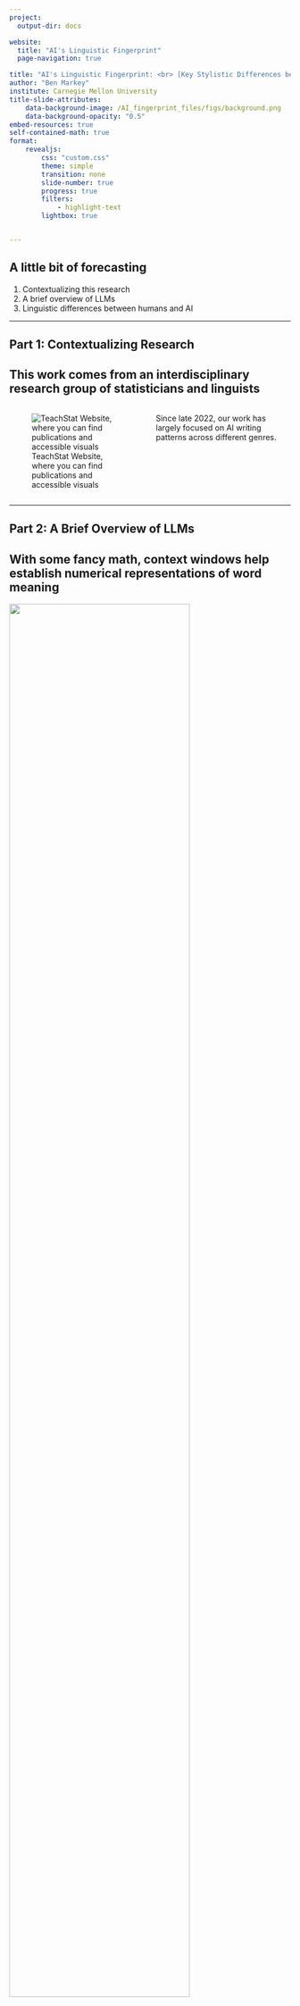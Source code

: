 ```yaml
---
project:
  output-dir: docs

website:
  title: "AI's Linguistic Fingerprint"
  page-navigation: true

title: "AI's Linguistic Fingerprint: <br> [Key Stylistic Differences between AI-Generated Text and Human Writing]{.small_h}"
author: "Ben Markey"
institute: Carnegie Mellon University
title-slide-attributes:
    data-background-image: /AI_fingerprint_files/figs/background.png
    data-background-opacity: "0.5"
embed-resources: true
self-contained-math: true
format:
    revealjs:
        css: "custom.css"
        theme: simple
        transition: none
        slide-number: true
        progress: true
        filters: 
            - highlight-text
        lightbox: true


---
```


## A little bit of forecasting

1. Contextualizing this research
2. A brief overview of LLMs
3. Linguistic differences between humans and AI

---

## Part 1: Contextualizing Research

## This work comes from an interdisciplinary research group of statisticians and linguists 

::: columns
::: {.column width="50%"}
![TeachStat Website, where you can find publications and accessible visuals](/AI_fingerprint_files/figs/teachstat_qr.png)
:::

::: {.column width="50%"}
Since late 2022, our work has largely focused on AI writing patterns across different genres. 


::: 
:::

---

## Part 2: A Brief Overview of LLMs

## With some fancy math, context windows help establish numerical representations of word meaning{.small_h}

![](/AI_fingerprint_files/figs/context_window.png){width="80%"}

<!--
## The results of this fancy math are called embeddings, numerical representations of semantic content.{.small_h}

::: columns
::: {.column width="30%"}
<br>
**cat** =[[1.5, -0.4, 7.2, 19.6]{.embeddings}] 
<br>
<br>
**dog** = [[1.7, -0.3, 6.9, 19.1]{.embeddings}] <br>
<br>
**apple** = [[-5.2, 3.1, 0.2, 8.1]{.embeddings}] <br>
<br>
**kiwi** = [[-4.9, 3.6, 0.9, 7.8]{.embeddings}] <br>
<br>
**car** = [[81.6, -72.1, 16, -8.2]{.embeddings}] <br>
:::

:::{.column width="70%"}

```python
#| fig-width: 3
#| fig-height: 1

import matplotlib.pyplot as plt

x = [1.5, 1.7, -5.2, -4.9]
y = [-0.4, -0.3, 3.1, 3.6]
labels = ["cat", "dog", "apple", "kiwi"]


plt.scatter(x, y, marker="s")

for i in range(len(x)):
    plt.text(x[i] - 0.1, y[i] + 0.1, labels[i], fontsize=8)
```
:::
:::
-->
## Once the model is up and running, engineers fine-tune it for specific tasks{.small_h} 

![](/AI_fingerprint_files/figs/Pre-training%20and%20fine-tuning.png)

<!--
## LLM development, 1890s to 1980s{.small_h}

![[Timeline of developments from late 19th century to the 1980s. Intellectual developments are above the timeline, while technological advancements are below. ]{.caption}](/AI_fingerprint_files/figs/LLM_timeline_pt1_1.png){width="80%"}

## LLM development, 1890s to 1980s{.small_h}

![[Timeline of developments from late 19th century to the 1980s. Intellectual developments are above the timeline, while technological advancements are below. ]{.caption}](/AI_fingerprint_files/figs/LLM_timeline_pt1_2.png){width="80%"}

## LLM development, 1890s to 1980s{.small_h}

![[Timeline of developments from late 19th century to the 1980s. Intellectual developments are above the timeline, while technological advancements are below. ]{.caption}](/AI_fingerprint_files/figs/LLM_timeline_pt1_3.png){width="80%"}

## LLM development, 1890s to 1980s{.small_h}

![[Timeline of developments from late 19th century to the 1980s. Intellectual developments are above the timeline, while technological advancements are below. ]{.caption}](/AI_fingerprint_files/figs/LLM_timeline_pt1_4.png){width="80%"}

## LLM development, 1890s to 1980s{.small_h}

![[Timeline of developments from late 19th century to the 1980s. Intellectual developments are above the timeline, while technological advancements are below. ]{.caption}](/AI_fingerprint_files/figs/LLM_timeline_pt1_5.png){width="80%"}


## Timeline of LLM development, 1990 to now{.small_h}

![[Timeline of developments from 1990 to present. Intellectual developments are above the timeline, while technological advancements are below. ]{.caption}](/AI_fingerprint_files/figs/LLM_timeline_pt2_1.png){width="80%"}

## Timeline of LLM development, 1990 to now{.small_h}

![[Timeline of developments from 1990 to present. Intellectual developments are above the timeline, while technological advancements are below. ]{.caption}](/AI_fingerprint_files/figs/LLM_timeline_pt2_2.png){width="80%"}

## Timeline of LLM development, 1990 to now{.small_h}

![[Timeline of developments from 1990 to present. Intellectual developments are above the timeline, while technological advancements are below. ]{.caption}](/AI_fingerprint_files/figs/LLM_timeline_pt2_3.png){width="80%"}

## Timeline of LLM development, 1990 to now{.small_h}

![[Timeline of developments from 1990 to present. Intellectual developments are above the timeline, while technological advancements are below. ]{.caption}](/AI_fingerprint_files/figs/LLM_timeline_pt2_4.png){width="80%"}

## Timeline of LLM development, 1990 to now{.small_h}

![[Timeline of developments from 1990 to present. Intellectual developments are above the timeline, while technological advancements are below. ]{.caption}](/AI_fingerprint_files/figs/LLM_timeline_pt2_5.png){width="80%"}

## Timeline of LLM development, 1990 to now{.small_h}

![[Timeline of developments from 1990 to present. Intellectual developments are above the timeline, while technological advancements are below. ]{.caption}](/AI_fingerprint_files/figs/LLM_timeline_pt2_6.png){width="80%"}
-->
## Part 3: Salient differences between human writing and AI-genefared text

##  AI-generated prose is informationally dense 
<br>
By closely analyzing the language features, narrative structures, and communication strategies employed in these genres, we aim to discern how they reflect the values, goals, and reading purposes of their respective discourse communities, offering valuable insights into the role of language in shaping public understanding and academic inquiry in the realm of social media.

## [AI-generated prose is informationally dense]{.small_h} 
<br>
By closely analyzing the language [features]{bg-color="#D8DBCE"}, narrative [structures]{bg-color="#D8DBCE"}, and communication [strategies]{bg-color="#D8DBCE"} employed in these genres, we aim to discern how they reflect the [values]{bg-color="#D8DBCE"}, [goals]{bg-color="#D8DBCE"}, and reading [purposes]{bg-color="#D8DBCE"} of their respective discourse communities, offering valuable [insights]{bg-color="#D8DBCE"} into the role of language in shaping public understanding and academic inquiry in the realm of social media.

<br>

**Key**: [head noun]{bg-color="#D8DBCE"}

## [AI-generated prose is informationally dense]{.small_h}
<br>
By closely analyzing the language [features]{bg-color="#D8DBCE"}, narrative [structures]{bg-color="#D8DBCE"}, and communication [strategies]{bg-color="#D8DBCE"} employed in these [genres]{bg-color="#DBCED8"}, we aim to discern how they reflect the [values]{bg-color="#D8DBCE"}, [goals]{bg-color="#D8DBCE"}, and reading [purposes]{bg-color="#D8DBCE"} of their respective discourse [communities]{bg-color="#DBCED8"}, offering valuable [insights]{bg-color="#D8DBCE"} into the [role]{bg-color="#DBCED8"} of [language]{bg-color="#DBCED8"} in shaping public [understanding]{bg-color="#DBCED8"} and academic [inquiry]{bg-color="#DBCED8"} in the [realm]{bg-color="#DBCED8"} of social [media]{bg-color="#DBCED8"}.

<br>

**Key**: [head noun]{bg-color="#D8DBCE"}, [object of prepositional phrase]{bg-color="#DBCED8"}

## [AI-generated prose is informationally dense]{.small_h}
<br>
By closely analyzing the [language]{bg-color="#CEDBD1"} [features]{bg-color="#D8DBCE"}, [narrative]{bg-color="#CEDBD1"} [structures]{bg-color="#D8DBCE"}, and [communication]{bg-color="#CEDBD1"} [strategies]{bg-color="#D8DBCE"} employed in these [genres]{bg-color="#DBCED8"}, we aim to discern how they reflect the [values]{bg-color="#D8DBCE"}, [goals]{bg-color="#D8DBCE"}, and [reading]{bg-color="#CEDBD1"} [purposes]{bg-color="#D8DBCE"} of their respective [discourse]{bg-color="#CEDBD1"} [communities]{bg-color="#DBCED8"}, offering valuable [insights]{bg-color="#D8DBCE"} into the [role]{bg-color="#DBCED8"} of [language]{bg-color="#DBCED8"} in shaping public [understanding]{bg-color="#DBCED8"} and academic [inquiry]{bg-color="#DBCED8"} in the [realm]{bg-color="#DBCED8"} of social [media]{bg-color="#DBCED8"}.

<br>

**Key**: [head noun]{bg-color="#D8DBCE"}, [object of prepositional phrase]{bg-color="#DBCED8"}, [prenominals]{bg-color="#CEDBD1"}

## [AI-generated prose is informationally dense]{.small_h}
<br>

By closely analyzing the [language]{bg-color="#CEDBD1"} [features]{bg-color="#D8DBCE"}, [narrative]{bg-color="#CEDBD1"} [structures]{bg-color="#D8DBCE"}, and [communication]{bg-color="#CEDBD1"} [strategies]{bg-color="#D8DBCE"} employed in these [genres]{bg-color="#DBCED8"}, we aim to discern how they reflect the [values]{bg-color="#D8DBCE"}, [goals]{bg-color="#D8DBCE"}, and [reading]{bg-color="#CEDBD1"} [purposes]{bg-color="#D8DBCE"} of their [respective]{bg-color="#D1CEDB"} [discourse]{bg-color="#CEDBD1"} [communities]{bg-color="#DBCED8"}, offering [valuable]{bg-color="#D1CEDB"} [insights]{bg-color="#D8DBCE"} into the [role]{bg-color="#DBCED8"} of [language]{bg-color="#DBCED8"} in shaping [public]{bg-color="#D1CEDB"} [understanding]{bg-color="#DBCED8"} and [academic]{bg-color="#D1CEDB"} [inquiry]{bg-color="#DBCED8"} in the [realm]{bg-color="#DBCED8"} of [social]{bg-color="#D1CEDB"} [media]{bg-color="#DBCED8"}.

<br>

**Key**: [head noun]{bg-color="#D8DBCE"}, [object of prepositional phrase]{bg-color="#DBCED8"}, [prenominal]{bg-color="#CEDBD1"}, [attributive adjective]{bg-color="#D1CEDB"}
<!--
## 

[By]{color="#FFFFFF"} [closely analyzing the]{color="#FFFFFF"} [language]{color="#CEDBD1" bg-color="#CEDBD1"} [features]{color="#D8DBCE" bg-color="#D8DBCE"} [narrative]{color="#CEDBD1" bg-color="#CEDBD1"} [structures]{color="#D8DBCE" bg-color="#D8DBCE"} [and]{color="#FFFFFF"} [communication]{color="#CEDBD1" bg-color="#CEDBD1"} [strategies]{color="#D8DBCE" bg-color="#D8DBCE"} [employed in these]{color="#FFFFFF"} [genres]{color="#D8DBCE" bg-color="#D8DBCE"} [we aim to discern how they reflect the]{color="#FFFFFF"} [values]{color="#D8DBCE" bg-color="#D8DBCE"} [goals]{color="#D8DBCE" bg-color="#D8DBCE"} [and]{color="#FFFFFF"} [reading]{color="#CEDBD1" bg-color="#CEDBD1"} [purposes]{color="#D8DBCE" bg-color="#D8DBCE"} [of their]{color="#FFFFFF"} [respective]{color="#D1CEDB" bg-color="#D1CEDB"} [discourse]{color="#CEDBD1" bg-color="#CEDBD1"} [communities]{color="#D8DBCE" bg-color="#D8DBCE"} [offering]{color="#FFFFFF"} [valuable]{color="#D1CEDB" bg-color="#D1CEDB"} [insights]{color="#D8DBCE" bg-color="#D8DBCE"} [into the]{color="#FFFFFF"} [role]{color="#D8DBCE" bg-color="#D8DBCE"} [of]{color="#FFFFFF"}[language]{color="#D8DBCE" bg-color="#D8DBCE"} [in]{color="#FFFFFF"} [shaping]{color="#DBCED8" bg-color="#DBCED8"} [public]{color="#D1CEDB" bg-color="#D1CEDB"} [understanding]{color="#D8DBCE" bg-color="#D8DBCE"} [and]{color="#FFFFFF"} [academic]{color="#D1CEDB" bg-color="#D1CEDB"} [inquiry]{color="#D8DBCE" bg-color="#D8DBCE"} [in]{color="#FFFFFF"} [the]{color="#FFFFFF"} [realm]{color="#D8DBCE" bg-color="#D8DBCE"} [of]{color="#FFFFFF"} [social]{color="#D1CEDB" bg-color="#D1CEDB"} [media]{color="#D8DBCE" bg-color="#D8DBCE"}
[By]{color="#FFFFFF"} [closely analyzing the]{color="#FFFFFF"} [language]{color="#CEDBD1" bg-color="#CEDBD1"} [features]{color="#D8DBCE" bg-color="#D8DBCE"} [narrative]{color="#CEDBD1" bg-color="#CEDBD1"} [structures]{color="#D8DBCE" bg-color="#D8DBCE"} [and]{color="#FFFFFF"} [communication]{color="#CEDBD1" bg-color="#CEDBD1"} [strategies]{color="#D8DBCE" bg-color="#D8DBCE"} [employed in these]{color="#FFFFFF"} [genres]{color="#D8DBCE" bg-color="#D8DBCE"} [we aim to discern how they reflect the]{color="#FFFFFF"} [values]{color="#D8DBCE" bg-color="#D8DBCE"} [goals]{color="#D8DBCE" bg-color="#D8DBCE"} [and]{color="#FFFFFF"} [reading]{color="#CEDBD1" bg-color="#CEDBD1"} [purposes]{color="#D8DBCE" bg-color="#D8DBCE"} [of their]{color="#FFFFFF"} [respective]{color="#D1CEDB" bg-color="#D1CEDB"} [discourse]{color="#CEDBD1" bg-color="#CEDBD1"} [communities]{color="#D8DBCE" bg-color="#D8DBCE"} [offering]{color="#FFFFFF"} [valuable]{color="#D1CEDB" bg-color="#D1CEDB"} [insights]{color="#D8DBCE" bg-color="#D8DBCE"} [into the]{color="#FFFFFF"} [role]{color="#D8DBCE" bg-color="#D8DBCE"} [of]{color="#FFFFFF"} [language]{color="#D8DBCE" bg-color="#D8DBCE"} [in]{color="#FFFFFF"} [shaping]{color="#DBCED8" bg-color="#DBCED8"} [public]{color="#D1CEDB" bg-color="#D1CEDB"} [understanding]{color="#D8DBCE" bg-color="#D8DBCE"} [and]{color="#FFFFFF"} [academic]{color="#D1CEDB" bg-color="#D1CEDB"} [inquiry]{color="#D8DBCE" bg-color="#D8DBCE"} [in]{color="#FFFFFF"} [the]{color="#FFFFFF"} [realm]{color="#D8DBCE" bg-color="#D8DBCE"} [of]{color="#FFFFFF"} [social]{color="#D1CEDB" bg-color="#D1CEDB"} [media]{color="#D8DBCE" bg-color="#D8DBCE"}
-->

## [The information density in academic writing is different in degree, not kind.]{.small_h}

<br>
The [reduction]{bg-color="#D8DBCE"} in [global]{bg-color="#D1CEDB"} [mortality]{bg-color="#DBCED8"} associated with [vaccinations]{bg-color="#DBCED8"} is [second]{bg-color="#D8DBCE"} only to the [introduction]{bg-color="#D8DBCE"} of [safe]{bg-color="#D1CEDB"} [drinking]{bg-color="#D1CEDB"} [water]{bg-color="#DBCED8"}. According to the World Health Organization, [childhood]{bg-color="#CEDBD1"} [vaccinations]{bg-color="#D8DBCE"} prevent an estimated 2–3million [deaths]{bg-color="#D8DBCE"} per [year]{bg-color="#DBCED8"}. Yet despite [global]{bg-color="#D1CEDB"} [increases]{bg-color="#D8DBCE"} in [childhood]{bg-color="#CEDBD1"} [vaccine]{bg-color="#CEDBD1"} [uptake]{bg-color="#DBCED8"}, [rates]{bg-color="#D8DBCE"} remain sub-optimal (<95%) with [vaccine-preventable]{bg-color="#D1CEDB"} [diseases]{bg-color="#D8DBCE"} still posing a [public]{bg-color="#D1CEDB"} [health]{bg-color="#CEDBD1"} [risk]{bg-color="#D8DBCE"}.

<br>

**Key**: [head noun]{bg-color="#D8DBCE"}, [object of prepositional phrase]{bg-color="#DBCED8"}, [prenominal]{bg-color="#CEDBD1"}, [attributive adjective]{bg-color="#D1CEDB"}

## It isn't just about nouns though. Look at how repetition helps this passage cohere. 
<br>

The reduction in global mortality associated with [vaccinations]{bg-color="#D8DBCE"} is second only to the introduction of safe drinking water. According to the World Health Organisation, childhood [vaccinations]{bg-color="#D8DBCE"} prevent an estimated 2–3million deaths per year. Yet despite global increases in childhood [vaccine]{bg-color="#D8DBCE"} uptake, rates remain sub-optimal (<95%), with [vaccine-preventable]{bg-color="#D8DBCE"} diseases still posing a public health risk.


## It isn't just about nouns though. Look at how repetition helps this passage cohere. 
 <br>
 The reduction in [global]{bg-color="#DBCED8"} mortality associated with [vaccinations]{bg-color="#D8DBCE"} is second only to the introduction of safe drinking water. According to the World Health Organisation, [childhood]{bg-color="#D1CEDB"} [vaccinations]{bg-color="#D8DBCE"} prevent an estimated 2–3million deaths per year. Yet despite [global]{bg-color="#DBCED8"} increases in [childhood]{bg-color="#D1CEDB"} [vaccine]{bg-color="#D8DBCE"} uptake, rates remain sub-optimal (<95%), with [vaccine-preventable]{bg-color="#D8DBCE"} diseases still posing a public health risk.

## Writers also concretize abstractions to build cohesion
<br>
[The reduction in global mortality associated with vaccinations]{bg-color="#D8DBCE"} is second only to the introduction of safe drinking water. According to the World Health Organisation, childhood vaccinations prevent an estimated 2–3million deaths per year. Yet despite [global increases in childhood vaccine uptake]{bg-color="#D8DBCE"}, rates remain sub-optimal (<95%), with vaccine-preventable diseases still posing a public health risk.

## Writers also concretize abstractions to build cohesion
<br>
[The reduction in global mortality associated with vaccinations]{bg-color="#D8DBCE"} is second only to the introduction of safe drinking water. According to the World Health Organisation, childhood vaccinations [prevent an estimated 2–3million deaths per year]{bg-color="#DBCED8"}. Yet despite [global increases in childhood vaccine uptake]{bg-color="#D8DBCE"}, rates remain sub-optimal (<95%), with vaccine-preventable diseases still posing a public health risk.

## GPT does not employ any of these features
<br>
By closely analyzing the language features, narrative structures, and communication strategies employed in these genres, we aim to discern how they reflect the values, goals, and reading purposes of their respective discourse communities, offering valuable insights into the role of language in shaping public understanding and academic inquiry in the realm of social media.

## These differences exist at-scale and across genres.


![[More positive groups contain features used in speech. More negative groups contain features used to academic writing. From Markey et al. (2024)]{.caption}](/AI_fingerprint_files/figs/stick_plot.png){width="3in"}


## These differences help distinguish among AI-generated and human authored texts. 

![[Projection of the student, published, and ChatGPT-generated writing onto the first two linear discriminants, based on the 67 Biber features. From Deluca et al. (2025)]{.caption}](/AI_fingerprint_files/figs/deluca.png)

## LLMs also use words at different rates relative to humans

![[Rates of word use by different LLMs compared to the human use of each word. Red line is the human rate, while the blue line is 10x and 1/10x. From Reinhart et al. (2025)]{.caption}](/AI_fingerprint_files/figs/word_frequency.png){width="60%"}

## [These differences appear to be introduced in the fine-tuning stage]{.small_h}

![[Rates of features relative to humans. From Reinhart et al. (2025)]{.caption}](/AI_fingerprint_files/figs/llms-1400x700.jpg){width="55%"}

## Unsurprisingly, we see student writing drifting toward a generated style

![[Yearly text analysis of student papers in statistics compared to GPT4o. From Franke and Colando (2025)]{.caption}](AI_fingerprint_files/figs/yearly_change.png){width="95%"}





## Works Cited
<br>
[Colando, S. and and Franke, E. “Analyzing Statistics Students’ Writing Before and After the Emergence of Large Language Models.” Poster, US Conference on Teaching Statistics Research Satellite, July 2025.]{.citation}


[Deluca, L., Reinhart, A., Weinberg, G., Laudenbach, M., Miller, S., and Brown, D. W. (2025). Developing students’ statistical expertise through writing in the age of AI. *Journal of Statistics Education*, 33(3), 266–278.]{.citation} 


[Markey, B., Brown, D. W., Laudenbach, M., and Kohler, A. (2024). Dense and disconnected: Analyzing the sedimented style of ChatGPT-generated text at scale. *Written Communication*, 41(7), 571-600.]{.citation}


[Reinhart, A., Markey, B., Laudenbach, M., Pantusen, K., Yurko, R., Weinberg, G., & Brown, D. W. (2025). Do llms write like humans? variation in grammatical and rhetorical styles. *Proceedings from the National Academy of Sciences*, 122,e2422455122.]{.citation} 